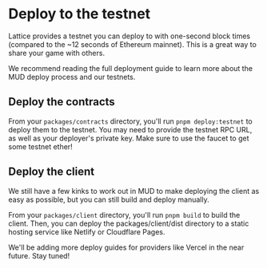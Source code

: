 # Deploy to the testnet

Lattice provides a testnet you can deploy to with one-second block times (compared to the ~12 seconds of Ethereum mainnet). This is a great way to share your game with others.

We recommend reading the full deployment guide to learn more about the MUD deploy process and our testnets.

## Deploy the contracts
From your `packages/contracts` directory, you'll run `pnpm deploy:testnet` to deploy them to the testnet. You may need to provide the testnet RPC URL, as well as your deployer's private key. Make sure to use the faucet to get some testnet ether!

## Deploy the client
We still have a few kinks to work out in MUD to make deploying the client as easy as possible, but you can still build and deploy manually.

From your `packages/client` directory, you'll run `pnpm build` to build the client. Then, you can deploy the packages/client/dist directory to a static hosting service like Netlify or Cloudflare Pages.

We'll be adding more deploy guides for providers like Vercel in the near future. Stay tuned!

